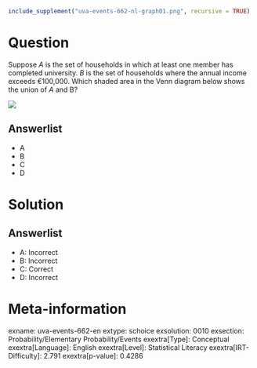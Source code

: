 ```r
include_supplement("uva-events-662-nl-graph01.png", recursive = TRUE)
```

Question
========

Suppose *A* is the set of households in which at least one member has completed university. *B* is the set of households where the annual income exceeds €100,000. Which shaded area in the Venn diagram below shows the union of *A* and B?

![](uva-events-662-nl-graph01.png)

Answerlist
----------

* A
* B
* C
* D

Solution
========

Answerlist
----------

* A: Incorrect
* B: Incorrect
* C: Correct
* D: Incorrect

Meta-information
================
exname: uva-events-662-en
extype: schoice
exsolution: 0010
exsection: Probability/Elementary Probability/Events
exextra[Type]: Conceptual
exextra[Language]: English
exextra[Level]: Statistical Literacy
exextra[IRT-Difficulty]: 2.791
exextra[p-value]: 0.4286
